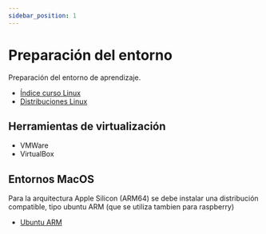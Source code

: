```yaml
---
sidebar_position: 1
---
```


# Preparación del entorno

Preparación del entorno de aprendizaje.

- [Índice curso Linux](./docs/Indice+curso+Linux.pdf)
- [Distribuciones Linux](https://upload.wikimedia.org/wikipedia/commons/1/1b/Linux_Distribution_Timeline.svg)

## Herramientas de virtualización

- VMWare
- VirtualBox

## Entornos MacOS

Para la arquitectura Apple Silicon (ARM64) se debe instalar una distribución compatible, tipo ubuntu ARM (que se utiliza tambien para raspberry)
- [Ubuntu ARM](https://ubuntu.com/download/server/arm)